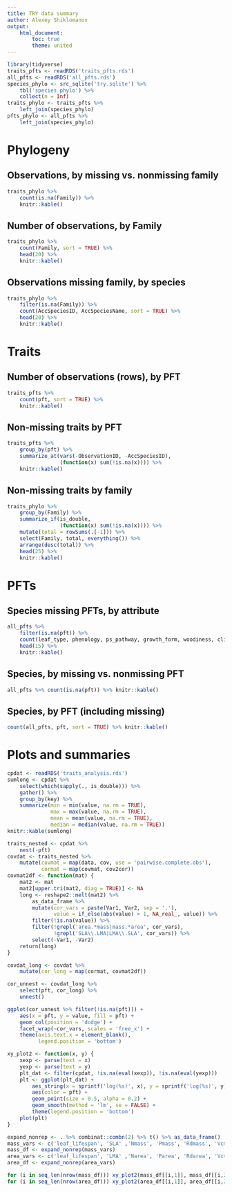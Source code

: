 ```yaml
---
title: TRY data summary
author: Alexey Shiklomanov
output: 
    html_document:
        toc: true
        theme: united
---
```


```r
library(tidyverse)
traits_pfts <- readRDS('traits_pfts.rds')
all_pfts <- readRDS('all_pfts.rds')
species_phylo <- src_sqlite('try.sqlite') %>% 
    tbl('species_phylo') %>% 
    collect(n = Inf)
traits_phylo <- traits_pfts %>% 
    left_join(species_phylo)
pfts_phylo <- all_pfts %>% 
    left_join(species_phylo)
```

# Phylogeny

## Observations, by missing vs. nonmissing family
```r
traits_phylo %>% 
    count(is.na(Family)) %>% 
    knitr::kable()
```

## Number of observations, by Family
```r
traits_phylo %>% 
    count(Family, sort = TRUE) %>% 
    head(20) %>% 
    knitr::kable()
```

## Observations missing family, by species
```r
traits_phylo %>% 
    filter(is.na(Family)) %>% 
    count(AccSpeciesID, AccSpeciesName, sort = TRUE) %>% 
    head(20) %>% 
    knitr::kable()
```

# Traits

## Number of observations (rows), by PFT

```r
traits_pfts %>% 
    count(pft, sort = TRUE) %>% 
    knitr::kable()
```

## Non-missing traits by PFT

```r
traits_pfts %>% 
    group_by(pft) %>% 
    summarize_at(vars(-ObservationID, -AccSpeciesID),
                 (function(x) sum(!is.na(x)))) %>% 
    knitr::kable()
```

## Non-missing traits by family

```r
traits_phylo %>% 
    group_by(Family) %>% 
    summarize_if(is_double,
                 (function(x) sum(!is.na(x)))) %>% 
    mutate(total = rowSums(.[-1])) %>% 
    select(Family, total, everything()) %>% 
    arrange(desc(total)) %>% 
    head(25) %>% 
    knitr::kable()
```

# PFTs 

## Species missing PFTs, by attribute

```r
all_pfts %>% 
    filter(is.na(pft)) %>% 
    count(leaf_type, phenology, ps_pathway, growth_form, woodiness, climate_zone, sort = TRUE) %>% 
    head(15) %>% 
    knitr::kable()
```

## Species, by missing vs. nonmissing PFT

```r
all_pfts %>% count(is.na(pft)) %>% knitr::kable()
```

## Species, by PFT (including missing)

```r
count(all_pfts, pft, sort = TRUE) %>% knitr::kable()
```

# Plots and summaries 

```r
cpdat <- readRDS('traits_analysis.rds')
sumlong <- cpdat %>% 
    select(which(sapply(., is_double))) %>% 
    gather() %>% 
    group_by(key) %>% 
    summarize(min = min(value, na.rm = TRUE),
              max = max(value, na.rm = TRUE),
              mean = mean(value, na.rm = TRUE),
              median = median(value, na.rm = TRUE))
knitr::kable(sumlong)
```

```r
traits_nested <- cpdat %>% 
    nest(-pft)
covdat <- traits_nested %>% 
    mutate(covmat = map(data, cov, use = 'pairwise.complete.obs'),
           cormat = map(covmat, cov2cor))
covmat2df <- function(mat) {
    mat2 <- mat
    mat2[upper.tri(mat2, diag = TRUE)] <- NA
    long <- reshape2::melt(mat2) %>% 
        as_data_frame %>% 
        mutate(cor_vars = paste(Var1, Var2, sep = '.'),
               value = if_else(abs(value) > 1, NA_real_, value)) %>% 
        filter(!is.na(value)) %>% 
        filter(!grepl('area.*mass|mass.*area', cor_vars),
               !grepl('SLA\\.LMA|LMA\\.SLA', cor_vars)) %>% 
        select(-Var1, -Var2)
    return(long)
}

covdat_long <- covdat %>% 
    mutate(cor_long = map(cormat, covmat2df))

cor_unnest <- covdat_long %>% 
    select(pft, cor_long) %>% 
    unnest()

ggplot(cor_unnest %>% filter(!is.na(pft))) + 
    aes(x = pft, y = value, fill = pft) +
    geom_col(position = 'dodge') + 
    facet_wrap(~cor_vars, scales = 'free_x') + 
    theme(axis.text.x = element_blank(), 
          legend.position = 'bottom')
```

```r
xy_plot2 <- function(x, y) {
    xexp <- parse(text = x)
    yexp <- parse(text = y)
    plt_dat <- filter(cpdat, !is.na(eval(xexp)), !is.na(eval(yexp)))
    plt <- ggplot(plt_dat) + 
        aes_string(x = sprintf('log(%s)', x), y = sprintf('log(%s)', y)) +
        aes(color = pft) + 
        geom_point(size = 0.5, alpha = 0.2) + 
        geom_smooth(method = 'lm', se = FALSE) + 
        theme(legend.position = 'bottom')
    plot(plt)
}

expand_nonrep <- . %>% combinat::combn(2) %>% t() %>% as_data_frame()
mass_vars <- c('leaf_lifespan', 'SLA' ,'Nmass', 'Pmass', 'Rdmass', 'Vcmax_mass', 'Jmax_mass')
mass_df <- expand_nonrep(mass_vars)
area_vars <- c('leaf_lifespan', 'LMA' ,'Narea', 'Parea', 'Rdarea', 'Vcmax_area', 'Jmax_area')
area_df <- expand_nonrep(area_vars)

for (i in seq_len(nrow(mass_df))) xy_plot2(mass_df[[i,1]], mass_df[[i,2]])
for (i in seq_len(nrow(area_df))) xy_plot2(area_df[[i,1]], area_df[[i,2]])
```
